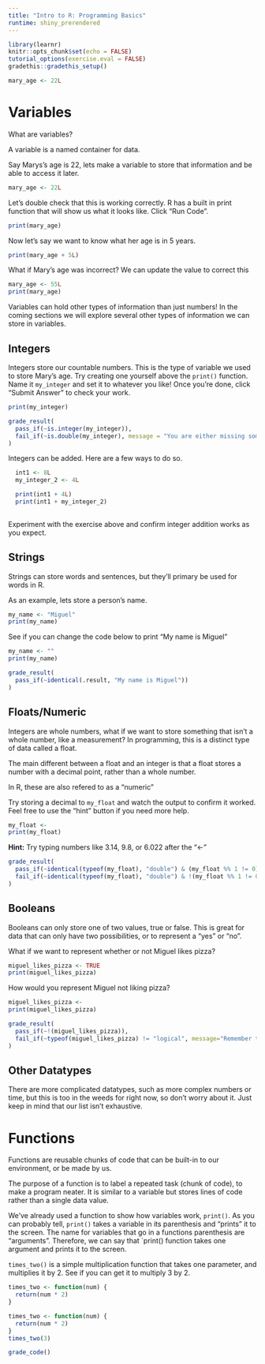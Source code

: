 ```yaml
---
title: "Intro to R: Programming Basics"
runtime: shiny_prerendered
---
```


```r
library(learnr)
knitr::opts_chunk$set(echo = FALSE)
tutorial_options(exercise.eval = FALSE)
gradethis::gradethis_setup()
```

```r
mary_age <- 22L
```

# Variables

What are variables?

A variable is a named container for data.

Say Marys's age is 22, lets make a variable to store that information and be able to access it later.

```r
mary_age <- 22L
```

Let's double check that this is working correctly. R has a built in print function that will show us what it looks like. Click "Run Code".

```r
print(mary_age)
```

Now let's say we want to know what her age is in 5 years.

```r
print(mary_age + 5L)
```

What if Mary's age was incorrect? We can update the value to correct this

```r
mary_age <- 55L
print(mary_age)
```

<!-- Maybe add like a thing of "copy/paste the same code from the earlier block. Look! We didn't change our code, but mary_age + 5 is updated. That's one of the advantages of using variables. You can easily change the value without having to manually go back and mess with blah blah blah code. --> 

Variables can hold other types of information than just numbers! In the coming sections we will explore several other types of information we can store in variables.

## Integers

Integers store our countable numbers. This is the type of variable we used to store Mary's age. Try creating one yourself above the `print()` function. Name it `my_integer` and set it to whatever you like! Once you're done, click "Submit Answer" to check your work.

```r

print(my_integer)
```

```r
grade_result(
  pass_if(~is.integer(my_integer)),
  fail_if(~is.double(my_integer), message = "You are either missing something after your number, or you aren't typing in a whole number. Check the above examples.")
)
```

Integers can be added. Here are a few ways to do so.

```r
  int1 <- 8L
  my_integer_2 <- 4L

  print(int1 + 4L)
  print(int1 + my_integer_2)
  
```

Experiment with the exercise above and confirm integer addition works as you expect.

## Strings

Strings can store words and sentences, but they'll primary be used for words in R.

As an example, lets store a person's name.

```r
my_name <- "Miguel"
print(my_name)
```

See if you can change the code below to print "My name is Miguel"

```r
my_name <- ""
print(my_name)
```

```r
grade_result(
  pass_if(~identical(.result, "My name is Miguel"))
)
```

## Floats/Numeric

Integers are whole numbers, what if we want to store something that isn't a whole number, like a measurement? In programming, this is a distinct type of data called a float.

The main different between a float and an integer is that a float stores a number with a decimal point, rather than a whole number.

In R, these are also refered to as a "numeric"

Try storing a decimal to `my_float` and watch the output to confirm it worked. Feel free to use the "hint" button if you need more help.

```r
my_float <- 
print(my_float)
```

::: {#float-example-hint}
**Hint:** Try typing numbers like 3.14, 9.8, or 6.022 after the "\<-"
:::

```r
grade_result(
  pass_if(~identical(typeof(my_float), "double") & (my_float %% 1 != 0)),
  fail_if(~identical(typeof(my_float), "double") & !(my_float %% 1 != 0), message="R techinically considers your response a float because there isn't an \"L\" after it, but it is best to try again with a decimal value for the sake of the exercise.")
)
```

## Booleans

<!-- Lead with the example. We're building our profile on Miguel. We know his age (float), his XYZ (int), his name (string). Now we want to store a value of whether he likes pizza or not. This can have two values TRUE or FALSE. that's our window into boolean--> 

Booleans can only store one of two values, true or false. This is great for data that can only have two possibilities, or to represent a "yes" or "no".

<!--Kind of a silly example, I plan to change it-->

What if we want to represent whether or not Miguel likes pizza?

```r
miguel_likes_pizza <- TRUE
print(miguel_likes_pizza)
```

How would you represent Miguel not liking pizza?

```r
miguel_likes_pizza <-
print(miguel_likes_pizza)
```

```r
grade_result(
  pass_if(~!(miguel_likes_pizza)),
  fail_if(~typeof(miguel_likes_pizza) != "logical", message="Remember that booleans can only hold \"TRUE\" or \"FALSE\"")
)

```

## Other Datatypes

There are more complicated datatypes, such as more complex numbers or time, but this is too in the weeds for right now, so don't worry about it. Just keep in mind that our list isn't exhaustive.

# Functions

Functions are reusable chunks of code that can be built-in to our environment, or be made by us.

<!-- If variables are nouns, functions are verbs. Maybe we can do something with the person profile!

1. Function age_in_five_years -> return age + 5
2. Function is_old -> for conditional 
3. We don't need to cover loops do we?
Like we want a function is_old() (NOT A GREAT IDEA JUST WHAT'S COMING TO MIND). If age geq 100, return TRUE. else return false. 

Maybe that's too much to introduce a conditional. --> 

The purpose of a function is to label a repeated task (chunk of code), to make a program neater. It is similar to a variable but stores lines of code rather than a single data value.

We've already used a function to show how variables work, `print()`. As you can probably tell, `print()` takes a variable in its parenthesis and "prints" it to the screen. The name for variables that go in a functions parenthesis are "arguments". Therefore, we can say that \`print() function takes one argument and prints it to the screen.

`times_two()` is a simple multiplication function that takes one parameter, and multiplies it by 2. See if you can get it to multiply 3 by 2.

```r
times_two <- function(num) {
  return(num * 2)
}
```

```r
times_two <- function(num) {
  return(num * 2)
}
times_two(3)
```

```r
grade_code()
```
